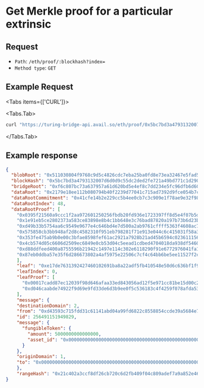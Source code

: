 

# Get Merkle proof for a particular extrinsic

## Request

- `Path`: `/eth/proof/:blockhash?index=`
- `Method type`: `GET`

## Example Request

<Tabs items={['CURL']}>

<Tabs.Tab>
    
```sh
curl "https://turing-bridge-api.avail.so/eth/proof/0x5bc7bd3a4793132007d6d0d9c55dc2ded2fe721a49bd771c1d290e6a3c6ec237?index=5"
```

</Tabs.Tab>
</Tabs>

## Example response

```json showLineNumbers filename="Example JSON response"
{
  "blobRoot": "0x511030804f9768c9d5c4826cdc7eba25ba0fd8e73ea32467e5fad547397620f8",
  "blockHash": "0x5bc7bd3a4793132007d6d0d9c55dc2ded2fe721a49bd771c1d290e6a3c6ec237",
  "bridgeRoot": "0xf6c807bc73a637957a61d620bd5e4ef8c7dd234e5fc96dfb6d6041bbe2947782",
  "dataRoot": "0x2179e18ee112b080794b40f2239d77041c715ad7392d9fce054b7c10eacd4ebc",
  "dataRootCommitment": "0x41cfe14b2e229cc5b4ee0cb7c3c909e1f78ae9e32f986e7496bfd4e007e06519",
  "dataRootIndex": 48,
  "dataRootProof": [
    "0x0395f21560a9ccc1f2aa972601250256fbdb20fd936e1723397ff8d5e4f07b5d",
    "0x1e91eb5ce2802373a583ce83898e8b4c1bb648e3c76bad87820a197b73b6d23b",
    "0xd49b33b5754aa6c9549e9677e4c646bd4e7d500a2ab9761cffff5363f4608ac7",
    "0x575858cb3bb948af2d8c4582310f951eb798281f71e913e044c6c415031f58a3",
    "0x353fe475ab9b0e00c3bfae8598fef61ac2921a7928b21ad45b6594c023611156",
    "0x4cb574d05c6606d2509ec6849e0cb53d04c5eead1cdbed4704018da938df5460",
    "0xd88ddfeed400a8755596b21942c1497e114c302e6118290f91e6772976041fa1",
    "0x87eb0ddba57e35f6d286673802a4af5975e22506c7cf4c64bb6be5ee11527f2c"
    ],
    "leaf": "0xe17de7631392427460102691ba8a22adf5fb410548e50d6c636bf1f96840c3c3",
    "leafIndex": 0,
    "leafProof": [
      "0x00017cadd87ec12039f98d646afaa33ed843056ad12f5e971cc81be15d00c26f",
      "0xd046caabde74922f9d69e9fd33de6d3b9ee0f5c536183c4f4259f078afda538a"
    ],
    "message": {
    "destinationDomain": 2,
    "from": "0xd43593c715fdd31c61141abd04a99fd6822c8558854ccde39a5684e7a56da27d",
    "id": 256491151949829,
    "message": {
      "fungibleToken": {
        "amount": 5000000000000000,
        "asset_id": "0x0000000000000000000000000000000000000000000000000000000000000000"
      }
    },
    "originDomain": 1,
    "to": "0x0000000000000000000000000000000000000000000000000000000000000000"
    },
    "rangeHash": "0x21c402a3ccf8df26cb720c6d2fb409f04c809adef7a9a852e463cca83588f4fb"
}
```